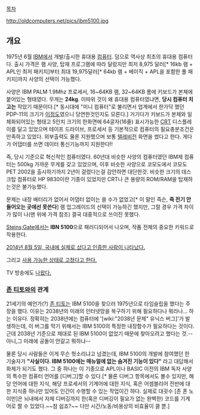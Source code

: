 [[목차]]

http://oldcomputers.net/pics/ibm5100.jpg

== 개요 ==
1975년 6월 [[IBM]]에서 개발/출시한 휴대용 [[컴퓨터]]. 덤으로 역사상 최초의 휴대용 컴퓨터다. 출시 가격은 램 사양, 탑재 프로그램에 따라 달랐지만 최저 8,975 달러[* 16kb 램 + APL인 최저 패키지]부터 최대 19,975달러[* 64kb 램 + 베이직 + APL을 포함한 풀 패키지]까지 사양의 선택이 가능했다.

사양은 IBM PALM 1.9Mhz 프로세서, 16~64KB 램, 32~64KB 롬에 키보드가 본체에 붙어있는 형태였다. 무게는 '''24kg'''. 이따위 것이 왜 휴대용 컴퓨터였냐면, '''당시 컴퓨터 치고는''' 작았기 때문이다.[* 동시대에 "미니 컴퓨터"로 불리면서 업계에서 한가닥 했던 PDP-11의 크기가 [http://www.youtube.com/watch?v=iIsZVqhaneo 이정도]였으니 당연한것인지도 모른다.] 거기다가 키보드가 본체와 일체화되어있는 형태고 5인치 크기의 한화면에 64글자(16줄) 표시가능한 [[CRT]] 디스플레이를 달고 있었으며 테이프 드라이브, 프로세서 등 기본적으로 컴퓨터의 필요충분조건은 만족하고 있었다. 외부출력도 물론 지원했으며 보통 [[텔레비전]] 화면을 썼다고 한다. 게다가 어댑터를 쓰면 데이터 통신기능까지 지원한다!!

즉, 당시 기준으로 혁신적인 컴퓨터였다. 60년대 비슷한 사양의 컴퓨터였던 IBM제 컴퓨터는 500kg 가까운 무게를 갖고 있었으며, 이후 비슷한 사양으로 코모도에서 코모도 PET 2002을 출시하기까지 2년이 걸렸다는걸 감안하면 대단한것. 비슷한 크기의 데스크탑 컴퓨터로 HP 9830이란 기종이 있었지만 CRT나 큰 용량의 ROM/RAM을 탑재하는것은 불가능했다.


문제는 내장 배터리가 없어서 어댑터 없이는 쓸 수가 없었고[* 이 말인 즉슨, '''즉 전기 안들어오는 곳에선 못쓴다'''] 램 업그레이드의 선택이 가능하긴 했지만, 그럴 경우 가격 차이가 많이 나(맨 위에 가격 참조) 결국 대중적으로 쓰이진 못했다.

[[Steins;Gate]]에서는 '''IBN 5100'''으로 패러디되어서 나오며, 작품 전체의 중요한 키워드로 작용한다.

[http://bbs2.ruliweb.daum.net/gaia/do/ruliweb/default/hobby/312/read?articleId=22235420&bbsId=G005&itemId=110&pageIndex=1 2014년 8월 5일, 국내에 실제로 샀다고 인증한 사람이 나타났다.]

그리고 [http://gigglehd.com/zbxe/11779520 사용 가능한 상태로 고쳤다고 한다.]

TV 방송에도 [http://m.news.naver.com/read.nhn?oid=056&aid=0010070509&sid1=105&mode=LSD 나왔다.]



=== [[존 티토]]와의 관계 ===
21세기의 예언가(?) [[존 티토]]는 IBM 5100을 찾으러 1975년으로 타임슬립을 했다는 주장을 했다. 이유는 2038년의 미래의 인터넷망을 복구하기 위해 필요하다나 뭐라나... 하는 이유다. 정확히는 2038년에는 컴퓨터에 '[wiki:"2038년 문제" 유닉스 버그]'가 발생하는데, 이 버그를 막기 위해서는 IBM 5100의 특정한 내장함수가 필요하다는 것이다. 근데 2038년 기준으로 제대로 된 IBM 5100이 없었기 때문에 찾아오려고 했다는 것.--아니,그 미래에 공돌이 안갈고 뭐하냐--

물론 당시 사람들은 이게 무슨 헛소리냐고 넘겼는데, IBM 5100의 개발에 참여했던 한 기술자가 '''"사실이다. IBM 5100에는 매뉴얼에 없는 숨겨진 기능이 있다"''' 라고 대답해서 화제가 되기도 했다. 그 중 하나는 이 기종으로 APL이나 BASIC 이전의 IBM 독자 사양의 특수한 컴퓨터 언어를 [디버그]할 수 있다.[* 물론 디버그 항목에서도 볼수 있지만, 해당 언어에 대한 지식, 해당 프로세서의 기계어에 대한 지식, 혹은 어셈블리어 전반에 대한 지식중 하나만 있어도 인간이 수행할 수 있는 작업이긴 하다. 실제로 대굇수 [존 폰 노이만]은 뇌내에서 자체 디버깅까지 한(혹은 디버깅이 필요가 없는 완벽한) 코드를 기계어로 짤 수 있었다.~~참 쉽죠?~~ 다만 시간/노동/비용상의 비효율이 클 뿐.]
